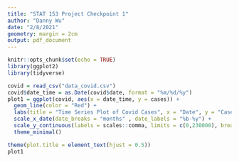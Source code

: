 ```yaml
---
title: "STAT 153 Project Checkpoint 1"
author: "Danny Wu"
date: "2/8/2021"
geometry: margin = 2cm
output: pdf_document
---
```


```r
knitr::opts_chunk$set(echo = TRUE)
library(ggplot2)
library(tidyverse)
```

```r
covid = read_csv("data_covid.csv") 
covid$date_time = as.Date(covid$date, format = "%m/%d/%y")
plot1 = ggplot(covid, aes(x = date_time, y = cases)) +
  geom_line(color = "Red") +
  labs(title = "Time Series Plot of Covid Cases", x = "Date", y = "Cases") +
  scale_x_date(date_breaks = "months" , date_labels = "%b-%y") +
  scale_y_continuous(labels = scales::comma, limits = c(0,230000), breaks=seq(0,220000,20000)) +
  theme_minimal()
```


```r
theme(plot.title = element_text(hjust = 0.5))
plot1
```










